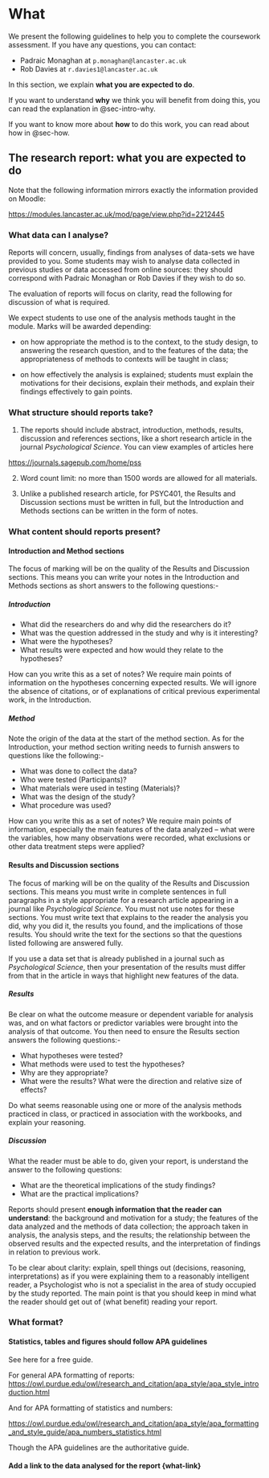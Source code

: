 # What {#sec-what}

We present the following guidelines to help you to complete the coursework assessment. 
If you have any questions, you can contact:

- Padraic Monaghan at `p.monaghan@lancaster.ac.uk`
- Rob Davies at `r.davies1@lancaster.ac.uk`

In this section, we explain **what you are expected to do**.

If you want to understand **why** we think you will benefit from doing this, you can read the explanation in @sec-intro-why.

If you want to know more about **how** to do this work, you can read about how in @sec-how.

## The research report: what you are expected to do {#sec-what-expected}

Note that the following information mirrors exactly the information provided on Moodle:

<https://modules.lancaster.ac.uk/mod/page/view.php?id=2212445>

### What data can I analyse? {#sec-what-data}

Reports will concern, usually, findings from analyses of data-sets we have provided to you. 
Some students may wish to analyse data collected in previous studies or data accessed from online sources: they should correspond with Padraic Monaghan or Rob Davies if they wish to do so. 

The evaluation of reports will focus on clarity, read the following for discussion of what is required.

We expect students to use one of the analysis methods taught in the module. 
Marks will be awarded depending:

- on how appropriate the method is to the context, to the study design, to answering the research question, and to the features of the data; the appropriateness of methods to contexts will be taught in class;

- on how effectively the analysis is explained; students must explain the motivations for their decisions, explain their methods, and explain their findings effectively to gain points.

### What structure should reports take? {#sec-what-structure}

1. The reports should include abstract, introduction, methods, results, discussion and references sections, like a short research article in the journal *Psychological Science*. You can view examples of articles here

<https://journals.sagepub.com/home/pss>

2. Word count limit: no more than 1500 words are allowed for all materials.

3. Unlike a published research article, for PSYC401, the Results and Discussion sections must be written in full, but the Introduction and Methods sections can be written in the form of notes.

### What content should reports present? {#sec-what-content}

#### Introduction and Method sections {#sec-what-content-intro-methods}

The focus of marking will be on the quality of the Results and Discussion sections. This means you can write your notes in the Introduction and Methods sections as short answers to the following questions:-

##### Introduction {#sec-what-content-intro}

- What did the researchers do and why did the researchers do it?
- What was the question addressed in the study and why is it interesting?
- What were the hypotheses?
- What results were expected and how would they relate to the hypotheses?

How can you write this as a set of notes? 
We require main points of information on the hypotheses concerning expected results. 
We will ignore the absence of citations, or of explanations of critical previous experimental work, in the Introduction.

##### Method {#sec-what-content-method}

Note the origin of the data at the start of the method section. 
As for the Introduction, your method section writing needs to furnish answers to questions like the following:-

- What was done to collect the data?
- Who were tested (Participants)?
- What materials were used in testing (Materials)?
- What was the design of the study?
- What procedure was used?

How can you write this as a set of notes? 
We require main points of information, especially the main features of the data analyzed -- what were the variables, how many observations were recorded, what exclusions or other data treatment steps were applied?

#### Results and Discussion sections {#sec-what-content-results-discussion}

The focus of marking will be on the quality of the Results and Discussion sections. 
This means you must write in complete sentences in full paragraphs in a style appropriate for a research article appearing in a journal like *Psychological Science*. 
You must not use notes for these sections. 
You must write text that explains to the reader the analysis you did, why you did it, the results you found, and the implications of those results. 
You should write the text for the sections so that the questions listed following are answered fully.

If you use a data set that is already published in a journal such as *Psychological Science*, then your presentation of the results must differ from that in the article in ways that highlight new features of the data.

##### Results {#sec-what-content-results}

Be clear on what the outcome measure or dependent variable for analysis was, and on what factors or predictor variables were brought into the analysis of that outcome. 
You then need to ensure the Results section answers the following questions:-

- What hypotheses were tested?
- What methods were used to test the hypotheses?
- Why are they appropriate?
- What were the results? What were the direction and relative size of effects?

Do what seems reasonable using one or more of the analysis methods practiced in class, or practiced in association with the workbooks, and explain your reasoning.

##### Discussion {#sec-what-content-discussion}

What the reader must be able to do, given your report, is understand the answer to the following questions:         

- What are the theoretical implications of the study findings?
- What are the practical implications? 

Reports should present **enough information that the reader can understand**: the background and motivation for a study; the features of the data analyzed and the methods of data collection; the approach taken in analysis, the analysis steps, and the results; the relationship between the observed results and the expected results, and the interpretation of findings in relation to previous work.

To be clear about clarity: explain, spell things out (decisions, reasoning, interpretations) as if you were explaining them to a reasonably intelligent reader, a Psychologist who is not a specialist in the area of study occupied by the study reported. 
The main point is that you should keep in mind what the reader should get out of (what benefit) reading your report.

### What format? {#sec-what-format}

#### Statistics, tables and figures should follow APA guidelines {#sec-what-format-APA}

See here for a free guide.

For general APA formatting of reports: 
<https://owl.purdue.edu/owl/research_and_citation/apa_style/apa_style_introduction.html>

And for APA formatting of statistics and numbers:

<https://owl.purdue.edu/owl/research_and_citation/apa_style/apa_formatting_and_style_guide/apa_numbers_statistics.html>

Though the APA guidelines are the authoritative guide.

#### Add a link to the data analysed for the report {what-link}
